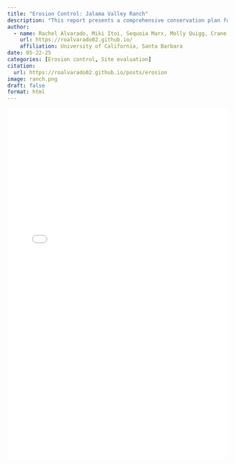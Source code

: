 ```yaml
---
title: "Erosion Control: Jalama Valley Ranch" 
description: "This report presents a comprehensive conservation plan for addressing erosion at Jalama Valley Ranch in Lompoc, California. My group wasa given the opportunity to visit the Jalama Valley Racnch owned by the Northern Chumash tribe to work directly with their council on land planning. Using tools such as a situation model, results chain, consequence table, and multi-criteria decision analysis, we outlined strategies to stabilize the soil, restore native habitats, and enhance human well-being. We worked with the chumash tribe to create a roadmap for sustainable land management and restoration on the ranch's sloped terrain."
author:
  - name: Rachel Alvarado, Miki Itoi, Sequoia Marx, Molly Quigg, Crane Zeisse 
    url: https://roalvarado02.github.io/
    affiliation: University of California, Santa Barbara 
date: 05-22-25
categories: [Erosion control, Site evaluation]
citation: 
  url: https://roalvarado02.github.io/posts/erosion
image: ranch.png
draft: false
format: html
---
```


::: {style="display: flex; justify-content: center;"}
<iframe
  src="Summary.pdf"
  width="100%"
  height="800"
  style="border: none;"
  title="Embedded PDF">
</iframe>
:::